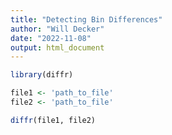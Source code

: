 ```yaml
---
title: "Detecting Bin Differences"
author: "Will Decker"
date: "2022-11-08"
output: html_document
---
```


```r

library(diffr)

```

```r
file1 <- 'path_to_file'
file2 <- 'path_to_file'

diffr(file1, file2)
```


